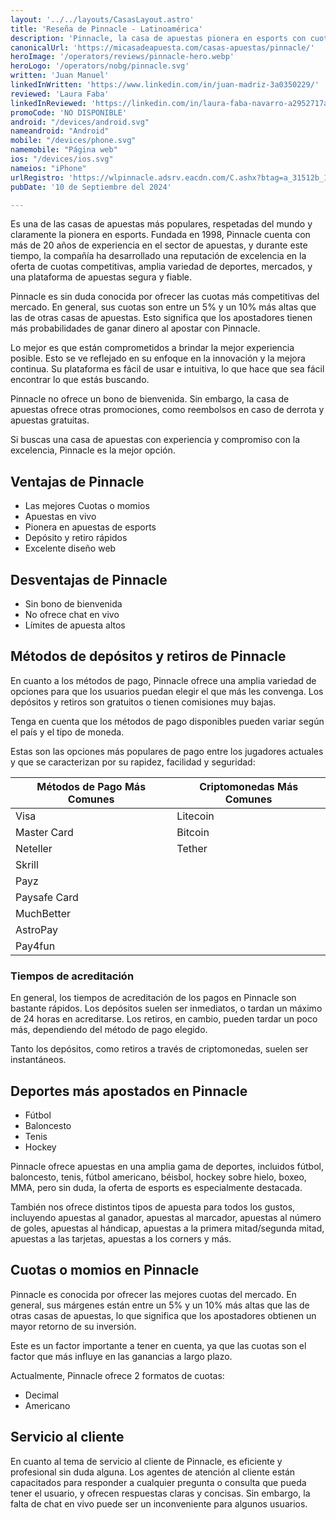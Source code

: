 ```yaml
---
layout: '../../layouts/CasasLayout.astro'
title: 'Reseña de Pinnacle - Latinoamérica'
description: 'Pinnacle, la casa de apuestas pionera en esports con cuotas competitivas, amplia variedad de deportes, mercados, y plataforma segura.'
canonicalUrl: 'https://micasadeapuesta.com/casas-apuestas/pinnacle/'
heroImage: '/operators/reviews/pinnacle-hero.webp'
heroLogo: '/operators/nobg/pinnacle.svg'
written: 'Juan Manuel'
linkedInWritten: 'https://www.linkedin.com/in/juan-madriz-3a0350229/'
reviewed: 'Laura Faba'
linkedInReviewed: 'https://linkedin.com/in/laura-faba-navarro-a2952717a/'
promoCode: 'NO DISPONIBLE'
android: "/devices/android.svg"
nameandroid: "Android"
mobile: "/devices/phone.svg"
namemobile: "Página web"
ios: "/devices/ios.svg"
nameios: "iPhone"
urlRegistro: 'https://wlpinnacle.adsrv.eacdn.com/C.ashx?btag=a_31512b_18926c_&affid=25020&siteid=31512&adid=18926&c='
pubDate: '10 de Septiembre del 2024'

---
```


<div class="prose">

Es una de las casas de apuestas más populares, respetadas del mundo y claramente la pionera en esports. Fundada en 1998, Pinnacle cuenta con más de 20 años de experiencia en el sector de apuestas, y durante este tiempo, la compañía ha desarrollado una reputación de excelencia en la oferta de cuotas competitivas, amplia variedad de deportes, mercados, y una plataforma de apuestas segura y fiable.

Pinnacle es sin duda conocida por ofrecer las cuotas más competitivas del mercado. En general, sus cuotas son entre un 5% y un 10% más altas que las de otras casas de apuestas. Esto significa que los apostadores tienen más probabilidades de ganar dinero al apostar con Pinnacle.

Lo mejor es que están comprometidos a brindar la mejor experiencia posible. Esto se ve reflejado en su enfoque en la innovación y la mejora continua. Su plataforma es fácil de usar e intuitiva, lo que hace que sea fácil encontrar lo que estás buscando.

Pinnacle no ofrece un bono de bienvenida. Sin embargo, la casa de apuestas ofrece otras promociones, como reembolsos en caso de derrota y apuestas gratuitas.

Si buscas una casa de apuestas con experiencia y compromiso con la excelencia, Pinnacle es la mejor opción.


<SportsGrid />

## Ventajas de Pinnacle

+ Las mejores Cuotas o momios
+ Apuestas en vivo
+ Pionera en apuestas de esports
+ Depósito y retiro rápidos
+ Excelente diseño web

## Desventajas de Pinnacle

+ Sin bono de bienvenida
+ No ofrece chat en vivo
+ Límites de apuesta altos

## Métodos de depósitos y retiros de Pinnacle

En cuanto a los métodos de pago, Pinnacle ofrece una amplia variedad de opciones para que los usuarios puedan elegir el que más les convenga. Los depósitos y retiros son gratuitos o tienen comisiones muy bajas.

Tenga en cuenta que los métodos de pago disponibles pueden variar según el país y el tipo de moneda.

Estas son las opciones más populares de pago entre los jugadores actuales y que se caracterizan por su rapidez, facilidad y seguridad:

| Métodos de Pago Más Comunes | Criptomonedas Más Comunes |
|-----------------------------|---------------------------|
| Visa                        | Litecoin                  |
| Master Card                 | Bitcoin                   |
| Neteller                    | Tether                    |
| Skrill                      |                           |
| Payz                        |                           |
| Paysafe Card                |                           |
| MuchBetter                  |                           |
| AstroPay                    |                           |
| Pay4fun                     |                           |

### Tiempos de acreditación

En general, los tiempos de acreditación de los pagos en Pinnacle son bastante rápidos. Los depósitos suelen ser inmediatos, o tardan un máximo de 24 horas en acreditarse. Los retiros, en cambio, pueden tardar un poco más, dependiendo del método de pago elegido.

Tanto los depósitos, como retiros a través de criptomonedas, suelen ser instantáneos.

## Deportes más apostados en Pinnacle

+ Fútbol
+ Baloncesto
+ Tenis
+ Hockey

Pinnacle ofrece apuestas en una amplia gama de deportes, incluidos fútbol, baloncesto, tenis, fútbol americano, béisbol, hockey sobre hielo, boxeo, MMA, pero sin duda, la oferta de esports es especialmente destacada.

También nos ofrece distintos tipos de apuesta para todos los gustos, incluyendo apuestas al ganador, apuestas al marcador, apuestas al número de goles, apuestas al hándicap, apuestas a la primera mitad/segunda mitad, apuestas a las tarjetas, apuestas a los corners y más.

## Cuotas o momios en Pinnacle

Pinnacle es conocida por ofrecer las mejores cuotas del mercado. En general, sus márgenes están entre un 5% y un 10% más altas que las de otras casas de apuestas, lo que significa que los apostadores obtienen un mayor retorno de su inversión.

Este es un factor importante a tener en cuenta, ya que las cuotas son el factor que más influye en las ganancias a largo plazo.

Actualmente, Pinnacle ofrece 2 formatos de cuotas:

+ Decimal
+ Americano

## Servicio al cliente

En cuanto al tema de servicio al cliente de Pinnacle, es eficiente y profesional sin duda alguna. Los agentes de atención al cliente están capacitados para responder a cualquier pregunta o consulta que pueda tener el usuario, y ofrecen respuestas claras y concisas. Sin embargo, la falta de chat en vivo puede ser un inconveniente para algunos usuarios.


</div>